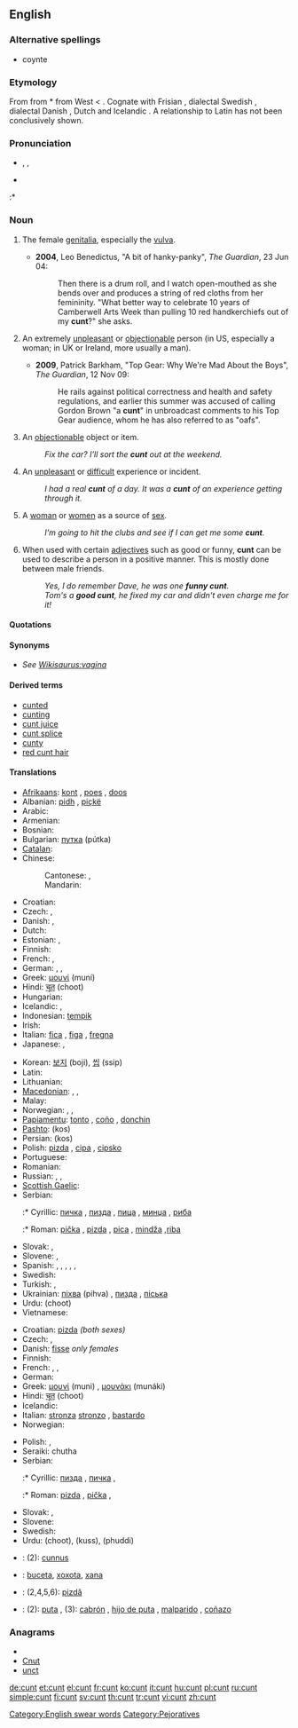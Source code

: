 {{wikipedia}}
==English==

===Alternative spellings===
* coynte

===Etymology===
From {{etyl|enm|en}} {{term|cunte|lang=enm}} from {{etyl|ang|en}} *{{term||cunte|lang=ang}} from West {{proto|Germanic|kunte|lang=en}} < {{proto|Germanic|kunton|lang=en}}. Cognate with Frisian {{term|kunte|lang=fy}}, dialectal Swedish {{term|kunta|lang=sv}}, dialectal Danish {{term|kunte|lang=da}}, Dutch {{term|kont||arse|lang=nl}} and Icelandic {{term|kunta|lang=is}}. A relationship to Latin {{term|cunnus|lang=la}} has not been conclusively shown.

===Pronunciation===
* {{enPR|kŭnt}}, {{IPA|/kʌnt/}}, {{SAMPA|/kVnt/}}
* {{audio|cunt.ogg|audio}}
:* {{rhymes|ʌnt}}

===Noun===
{{en-noun|s|-}}

# {{context|vulgar|slang|countable}} The female [[genitalia]], especially the [[vulva]].
#*'''2004''', Leo Benedictus, "A bit of hanky-panky", ''The Guardian'', 23 Jun 04:
#*:Then there is a drum roll, and I watch open-mouthed as she bends over and produces a string of red cloths from her femininity. "What better way to celebrate 10 years of Camberwell Arts Week than pulling 10 red handkerchiefs out of my '''cunt'''?" she asks.
# {{context|offensive|slang|countable}} An extremely [[unpleasant]] or [[objectionable]] person (in US, especially a woman; in UK or Ireland, more usually a man).
#*'''2009''', Patrick Barkham, "Top Gear: Why We're Mad About the Boys", ''The Guardian'', 12 Nov 09:
#*:He rails against political correctness and health and safety regulations, and earlier this summer was accused of calling Gordon Brown "a '''cunt'''" in unbroadcast comments to his Top Gear audience, whom he has also referred to as "oafs".
# {{context|British|vulgar|slang|countable}} An [[objectionable]] object or item.
#: ''Fix the car? I’ll sort the '''cunt''' out at the weekend.''
# {{context|British|Australia|Ireland|Scotland|vulgar|slang}} An [[unpleasant]] or [[difficult]] experience or incident.
#: ''I had a real '''cunt''' of a day.'' ''It was a '''cunt''' of an experience getting through it.''
# {{context|vulgar|slang|countable|and|uncountable}} A [[woman]] or [[women]] as a source of [[sex]].
#: ''I’m going to hit the clubs and see if I can get me some '''cunt'''.''
# {{context|AUS|NZ|British|positive comment|slang|countable}} When used with certain [[adjectives]] such as good or funny, '''cunt''' can be used to describe a person in a positive manner. This is mostly done between male friends.
#: ''Yes, I do remember Dave, he was one '''funny cunt'''.''
#: ''Tom's a '''good cunt''', he fixed my car and didn't even charge me for it!''

====Quotations====
{{seeCites}}

====Synonyms====
* ''See [[Wikisaurus:vagina]]''

====Derived terms====
* [[cunted]]
* [[cunting]]
* [[cunt juice]]
* [[cunt splice]]
* [[cunty]]
* [[red cunt hair]]

====Translations====
{{trans-top|genitalia}}
* [[Afrikaans]]: [[kont]] {{f}}, [[poes]] {{f}}, [[doos]] {{f}}
* Albanian: [[pidh]] {{m}}, [[piçkë]] {{f}}
* Arabic: {{t+|ar|كس|m|tr=kis, kus}}
* Armenian: {{t-|hy|պուց|tr=puc’}}
* Bosnian: {{t-|bs|pička|f}}
* Bulgarian: [[путка]] (pútka) {{f}}
* [[Catalan]]: {{t|ca|cony|m}}
* Chinese:
*: Cantonese: {{tø|yue|閪|tr=hai1}},  {{tø|yue|屄|tr= bei1, hai1}}
*: Mandarin: {{t-|cmn|屄|tr=bī|sc=Hani}}
* Croatian: {{t+|hr|pička|f}}
* Czech: {{t+|cs|píča|f}}, {{t+|cs|kunda|f}}
* Danish: {{t+|da|kusse|c}}, {{t+|da|fisse|c}}
* Dutch: {{t-|nl|kut|f}}
* Estonian: {{t-|et|puts}}, {{t-|et|vitt}}
* Finnish: {{t+|fi|vittu}}
* French: {{t+|fr|chatte|f}},  {{t+|fr|con}}
* German: {{t+|de|Fotze|f}}, {{t+|de|Muschi|f}}, {{t+|de|Möse|f}}
* Greek: [[μουνί]] (muní) {{n}}
* Hindi: [[चूत]] (choot)
* Hungarian: {{t+|hu|pina}}
* Icelandic: {{t+|is|píka|f}}, {{t+|is|kunta|f}}
* Indonesian: [[tempik]]
* Irish: {{t-|ga|pit|f|xs=Irish}}
* Italian: [[fica]] {{f}}, [[figa]] {{f}}, [[fregna]] {{f}}
* Japanese: {{t+|ja|まんこ|tr=manko}}, {{t-|ja|おまんこ|tr=omanko}}
{{trans-mid}}
* Korean: [[보지]] (boji), [[씹]] (ssip)
* Latin: {{t+|la|cunnus|m}}
* Lithuanian: {{t-|lt|pyzda|xs=Lithuanian}}
* [[Macedonian]]: {{t-|mk|пичка|f|tr=píčka}},  {{t|mk|минџа|f|tr=míndža}},  {{t-|mk|слива|f|tr=slíva}}
* Malay: {{t-|ms|puki|xs=Malay}}
* Norwegian: {{t+|no|fitte|c}}, {{t+|no|kuse|c}}, {{t+|no|mus|c}}
* [[Papiamentu]]: [[tonto]] {{f}}, [[coño]] {{m}}, [[donchin]] {{f}}
* [[Pashto]]: {{fa-Arab|[[کس]]}} (kos)
* Persian: {{fa-Arab|[[کس]]}} (kos)
* Polish: [[pizda]] {{f}}, [[cipa]] {{f}}, [[cipsko]] {{n}}
* Portuguese: {{t+|pt|boceta}}
* Romanian: {{t+|ro|pizdă|f}}
* Russian: {{t+|ru|пизда|f|tr=pizdá}},  {{t|ru|манда|f|tr=mandá}},  {{t|ru|писька|f|tr=pís'ka}}
* [[Scottish Gaelic]]: {{t-|gd|pit|f|xs=Scottish Gaelic}}
* Serbian:
*:* Cyrillic: [[пичка]] {{f}}, [[пизда]] {{f}}, [[пица]] {{f}}, [[минџа]] {{f}}, [[риба]] {{f}}
*:* Roman: [[pička]] {{f}}, [[pizda]] {{f}}, [[pica]] {{f}}, [[mindža]] {{f}},[[riba]] {{f}}
* Slovak: {{t-|sk|piča|f}}, {{t-|sk|kunda|f}}
* Slovene: {{t-|sl|pička|f}}, {{t-|sl|pizda|f}}
* Spanish: {{t+|es|chocha|f}}, {{t+|es|chucha|f}}, {{t+|es|coño|m}}, {{t+|es|concha|f}}, {{t+|es|cuca|f}},  {{t|es|chocho|m}}
* Swedish: {{t+|sv|fitta|c}}
* Turkish: {{t+|tr|am}}, {{t+|tr|amcık}}
* Ukrainian: [[піхва]] (pihva) {{f}}, [[пизда]] {{f}}, [[піська]]
* Urdu: {{ur-Arab|[[چوت]]}} (choot)
* Vietnamese: {{t|vi|lồn}}
{{trans-bottom}}

{{trans-top|unpleasant or objectionable person}}
* Croatian: [[pizda]] {{f}} ''(both sexes)''
* Czech: {{t+|cs|píča|f}}, {{t+|cs|kunda|f}}
* Danish: [[fisse]] {{c}} ''only females''
* Finnish: {{t+|fi|mulkku}}
* French: {{t+|fr|con|m}}, {{t+|fr|salaud|m}},  {{t+|fr|connard}}
* German: {{t+|de|Fotze|n}}
* Greek: [[μουνί]] (muni) {{n}}, [[μουνάκι]] (munáki) {{n}}
* Hindi: [[चूत]] (choot)
* Icelandic: {{t|is|tussa|f}}
* Italian: [[stronza]] {{f}} [[stronzo]] {{m}}, [[bastardo]] {{m}}
* Norwegian: {{t+|no|fitte|c}}
{{trans-mid}}
* Polish: {{t+|pl|pizda|f}}, {{t+|pl|cipa|f}}
* Seraiki: chutha
* Serbian:
*:* Cyrillic: [[пизда]] {{f}}, [[пичка]] {{f}},
*:* Roman: [[pizda]] {{f}}, [[pička]] {{f}},
* Slovak: {{t-|sk|piča|f}}, {{t-|sk|kunda|f}}
* Slovene: {{t-|sl|pizda|f}}
* Swedish: {{t+|sv|fitta|c}}
* Urdu: {{ur-Arab|[[چوت]]}} (choot), {{ur-Arab|[[کس]]}} (kuss), {{ur-Arab|[[پھدی]]}} (phuddi)
{{trans-bottom}}

{{checktrans-top}}
* {{ttbc|Latin}}: (2): [[cunnus]] {{m}}
* {{ttbc|Portuguese}}: [[buceta]], [[xoxota]], [[xana]]
* {{ttbc|Romanian}}: (2,4,5,6): [[pizdă]] {{f}}
{{checktrans-mid}}
* {{ttbc|Spanish}}: (2): [[puta]] {{f}}, (3): [[cabrón]] {{m}}, [[hijo de puta]] {{m}}, [[malparido]] {{m}}, [[coñazo]] {{m}}
{{checktrans-bottom}}

===Anagrams===
* {{alphagram|cntu}}
* [[Cnut#English|Cnut]]
* [[unct#English|unct]]

[[Category:English swear words]]
[[Category:Pejoratives]]

[[de:cunt]]
[[et:cunt]]
[[el:cunt]]
[[fr:cunt]]
[[ko:cunt]]
[[it:cunt]]
[[hu:cunt]]
[[pl:cunt]]
[[ru:cunt]]
[[simple:cunt]]
[[fi:cunt]]
[[sv:cunt]]
[[th:cunt]]
[[tr:cunt]]
[[vi:cunt]]
[[zh:cunt]]